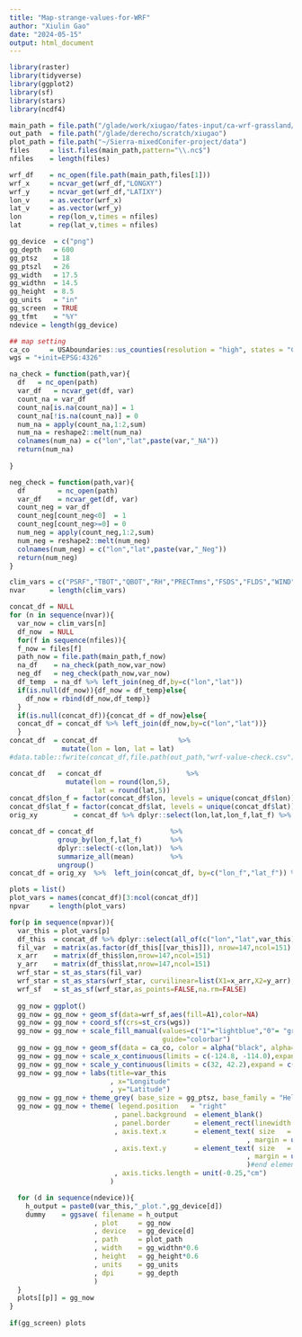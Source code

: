 ```yaml
---
title: "Map-strange-values-for-WRF"
author: "Xiulin Gao"
date: "2024-05-15"
output: html_document
---
```


```r

library(raster)
library(tidyverse)
library(ggplot2)
library(sf)
library(stars)
library(ncdf4)

```




```r

main_path = file.path("/glade/work/xiugao/fates-input/ca-wrf-grassland/CLM1PT_data")
out_path  = file.path("/glade/derecho/scratch/xiugao")
plot_path = file.path("~/Sierra-mixedConifer-project/data")
files     = list.files(main_path,pattern="\\.nc$")
nfiles    = length(files)

wrf_df    = nc_open(file.path(main_path,files[1]))
wrf_x     = ncvar_get(wrf_df,"LONGXY")
wrf_y     = ncvar_get(wrf_df,"LATIXY")
lon_v     = as.vector(wrf_x)
lat_v     = as.vector(wrf_y)
lon       = rep(lon_v,times = nfiles)
lat       = rep(lat_v,times = nfiles)

```



```r

gg_device  = c("png")     
gg_depth   = 600        
gg_ptsz    = 18          
gg_ptszl   = 26
gg_width   = 17.5         
gg_widthn  = 14.5
gg_height  = 8.5         
gg_units   = "in"       
gg_screen  = TRUE        
gg_tfmt    = "%Y"         
ndevice = length(gg_device)

## map setting
ca_co     = USAboundaries::us_counties(resolution = "high", states = "CA")
wgs = "+init=EPSG:4326"


```


```r

na_check = function(path,var){
  df   = nc_open(path)
  var_df   = ncvar_get(df, var)
  count_na = var_df
  count_na[is.na(count_na)] = 1
  count_na[!is.na(count_na)] = 0
  num_na = apply(count_na,1:2,sum)
  num_na = reshape2::melt(num_na)
  colnames(num_na) = c("lon","lat",paste(var,"_NA"))
  return(num_na)
  
}

neg_check = function(path,var){
  df        = nc_open(path)
  var_df    = ncvar_get(df, var)
  count_neg = var_df
  count_neg[count_neg<0]  = 1
  count_neg[count_neg>=0] = 0
  num_neg = apply(count_neg,1:2,sum)
  num_neg = reshape2::melt(num_neg)
  colnames(num_neg) = c("lon","lat",paste(var,"_Neg"))
  return(num_neg)
}

```





```r

clim_vars = c("PSRF","TBOT","QBOT","RH","PRECTmms","FSDS","FLDS","WIND")
nvar      = length(clim_vars)

concat_df = NULL
for (n in sequence(nvar)){
  var_now = clim_vars[n]
  df_now  = NULL
  for(f in sequence(nfiles)){
  f_now = files[f]
  path_now = file.path(main_path,f_now)
  na_df    = na_check(path_now,var_now)
  neg_df   = neg_check(path_now,var_now)
  df_temp  = na_df %>% left_join(neg_df,by=c("lon","lat"))
  if(is.null(df_now)){df_now = df_temp}else{
    df_now = rbind(df_now,df_temp)}
  }
  if(is.null(concat_df)){concat_df = df_now}else{
  concat_df = concat_df %>% left_join(df_now,by=c("lon","lat"))}
  }
concat_df  = concat_df                    %>% 
             mutate(lon = lon, lat = lat)
#data.table::fwrite(concat_df,file.path(out_path,"wrf-value-check.csv"))

```




```r

concat_df   = concat_df                     %>% 
              mutate(lon = round(lon,5),
                     lat = round(lat,5))
concat_df$lon_f = factor(concat_df$lon, levels = unique(concat_df$lon))
concat_df$lat_f = factor(concat_df$lat, levels = unique(concat_df$lat))
orig_xy         = concat_df %>% dplyr::select(lon,lat,lon_f,lat_f) %>% distinct()

concat_df = concat_df                   %>% 
            group_by(lon_f,lat_f)       %>% 
            dplyr::select(-c(lon,lat))  %>% 
            summarize_all(mean)         %>% 
            ungroup()
concat_df = orig_xy  %>%  left_join(concat_df, by=c("lon_f","lat_f")) %>% dplyr::select(-c(lon_f,lat_f))

plots = list()
plot_vars = names(concat_df)[3:ncol(concat_df)]
npvar     = length(plot_vars)

for(p in sequence(npvar)){
  var_this = plot_vars[p]
  df_this  = concat_df %>% dplyr::select(all_of(c("lon","lat",var_this)))
  fil_var  = matrix(as.factor(df_this[[var_this]]), nrow=147,ncol=151)
  x_arr    = matrix(df_this$lon,nrow=147,ncol=151)
  y_arr    = matrix(df_this$lat,nrow=147,ncol=151)
  wrf_star = st_as_stars(fil_var)
  wrf_star = st_as_stars(wrf_star, curvilinear=list(X1=x_arr,X2=y_arr), crs=wgs)
  wrf_sf   = st_as_sf(wrf_star,as_points=FALSE,na.rm=FALSE)
   
  gg_now = ggplot()
  gg_now = gg_now + geom_sf(data=wrf_sf,aes(fill=A1),color=NA)
  gg_now = gg_now + coord_sf(crs=st_crs(wgs)) 
  gg_now = gg_now + scale_fill_manual(values=c("1"="lightblue","0"= "grey50"),
                                      guide="colorbar") 
  gg_now = gg_now + geom_sf(data = ca_co, color = alpha("black", alpha=1),lwd=0.1,fill=NA) 
  gg_now = gg_now + scale_x_continuous(limits = c(-124.8, -114.0),expand = c(0,0))
  gg_now = gg_now + scale_y_continuous(limits = c(32, 42.2),expand = c(0,0))
  gg_now = gg_now + labs(title=var_this
                         , x="Longitude"
                         , y="Latitude")
  gg_now = gg_now + theme_grey( base_size = gg_ptsz, base_family = "Helvetica",base_line_size= 0.5,base_rect_size =0.5)
  gg_now = gg_now + theme( legend.position   = "right" 
                          , panel.background  = element_blank()
                          , panel.border      = element_rect(linewidth = 1.6, fill=NA)
                          , axis.text.x       = element_text( size   = gg_ptsz-5
                                                           , margin = unit(rep(0.35,times=4),"cm"))#end element_text
                          , axis.text.y       = element_text( size   = gg_ptsz-5
                                                           , margin = unit(rep(0.35,times=4),"cm")
                                                           )#end element_text
                          , axis.ticks.length = unit(-0.25,"cm")
                         )

  for (d in sequence(ndevice)){
    h_output = paste0(var_this,"_plot.",gg_device[d])
    dummy    = ggsave( filename = h_output
                     , plot     = gg_now
                     , device   = gg_device[d]
                     , path     = plot_path
                     , width    = gg_widthn*0.6
                     , height   = gg_height*0.6
                     , units    = gg_units
                     , dpi      = gg_depth
                     )
  }
  plots[[p]] = gg_now
}
    
if(gg_screen) plots

```

